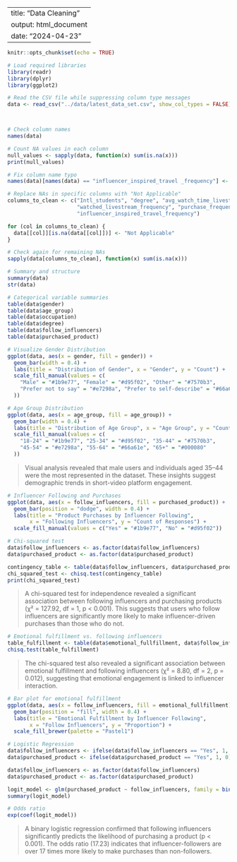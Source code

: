 
---
title: "Data Cleaning"
output: html_document
date: "2024-04-23"
---

```r
knitr::opts_chunk$set(echo = TRUE)
```

```r
# Load required libraries
library(readr)
library(dplyr)
library(ggplot2)

# Read the CSV file while suppressing column type messages
data <- read_csv("../data/latest_data_set.csv", show_col_types = FALSE)



# Check column names
names(data)
```

```r
# Count NA values in each column
null_values <- sapply(data, function(x) sum(is.na(x)))
print(null_values)
```

```r
# Fix column name typo
names(data)[names(data) == "influencer_inspired_travel _frequency"] <- "influencer_inspired_travel_frequency"

# Replace NAs in specific columns with "Not Applicable"
columns_to_clean <- c("Intl_students", "degree", "avg_watch_time_livestream",
                      "watched_livestream_frequency", "purchase_frequency",
                      "influencer_inspired_travel_frequency")

for (col in columns_to_clean) {
  data[[col]][is.na(data[[col]])] <- "Not Applicable"
}

# Check again for remaining NAs
sapply(data[columns_to_clean], function(x) sum(is.na(x)))
```

```r
# Summary and structure
summary(data)
str(data)
```

```r
# Categorical variable summaries
table(data$gender)
table(data$age_group)
table(data$occupation)
table(data$degree)
table(data$follow_influencers)
table(data$purchased_product)
```

```r
# Visualize Gender Distribution
ggplot(data, aes(x = gender, fill = gender)) +
  geom_bar(width = 0.4) +
  labs(title = "Distribution of Gender", x = "Gender", y = "Count") +
  scale_fill_manual(values = c(
    "Male" = "#1b9e77", "Female" = "#d95f02", "Other" = "#7570b3",
    "Prefer not to say" = "#e7298a", "Prefer to self-describe" = "#66a61e"
  ))
```

```r
# Age Group Distribution
ggplot(data, aes(x = age_group, fill = age_group)) + 
  geom_bar(width = 0.4) +
  labs(title = "Distribution of Age Group", x = "Age Group", y = "Count") +
  scale_fill_manual(values = c(
    "18-24" = "#1b9e77", "25-34" = "#d95f02", "35-44" = "#7570b3",
    "45-54" = "#e7298a", "55-64" = "#66a61e", "65+" = "#000080"
  ))
```
> Visual analysis revealed that male users and individuals aged 35–44 were the most represented in the dataset. These insights suggest demographic trends in short-video platform engagement.

```r
# Influencer Following and Purchases
ggplot(data, aes(x = follow_influencers, fill = purchased_product)) +
  geom_bar(position = "dodge", width = 0.4) +
  labs(title = "Product Purchases by Influencer Following",
       x = "Following Influencers", y = "Count of Responses") +
  scale_fill_manual(values = c("Yes" = "#1b9e77", "No" = "#d95f02"))
```

```r
# Chi-squared test
data$follow_influencers <- as.factor(data$follow_influencers)
data$purchased_product <- as.factor(data$purchased_product)

contingency_table <- table(data$follow_influencers, data$purchased_product)
chi_squared_test <- chisq.test(contingency_table)
print(chi_squared_test)
```
> A chi-squared test for independence revealed a significant association between following influencers and purchasing products (χ² = 127.92, df = 1, p < 0.001). This suggests that users who follow influencers are significantly more likely to make influencer-driven purchases than those who do not.

```r
# Emotional fulfillment vs. following influencers
table_fulfillment <- table(data$emotional_fullfillment, data$follow_influencers)
chisq.test(table_fulfillment)
```
> The chi-squared test also revealed a significant association between emotional fulfillment and following influencers (χ² = 8.80, df = 2, p = 0.012), suggesting that emotional engagement is linked to influencer interaction.


```r
# Bar plot for emotional fulfillment
ggplot(data, aes(x = follow_influencers, fill = emotional_fullfillment)) +
  geom_bar(position = "fill", width = 0.4) +
  labs(title = "Emotional Fulfillment by Influencer Following",
       x = "Follow Influencers", y = "Proportion") +
  scale_fill_brewer(palette = "Pastel1")
```

```r
# Logistic Regression
data$follow_influencers <- ifelse(data$follow_influencers == "Yes", 1, 0)
data$purchased_product <- ifelse(data$purchased_product == "Yes", 1, 0)

data$follow_influencers <- as.factor(data$follow_influencers)
data$purchased_product <- as.factor(data$purchased_product)

logit_model <- glm(purchased_product ~ follow_influencers, family = binomial(), data = data)
summary(logit_model)

# Odds ratio
exp(coef(logit_model))
```
> A binary logistic regression confirmed that following influencers significantly predicts the likelihood of purchasing a product (p < 0.001). The odds ratio (17.23) indicates that influencer-followers are over 17 times more likely to make purchases than non-followers.

